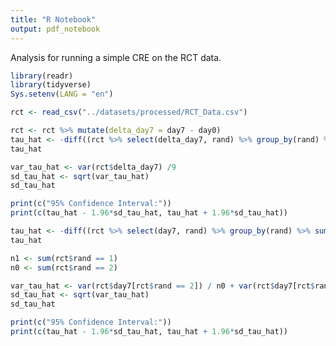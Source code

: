 ```yaml
---
title: "R Notebook"
output: pdf_notebook
---
```


Analysis for running a simple CRE on the RCT data.

```r
library(readr)
library(tidyverse)
Sys.setenv(LANG = "en")
```

```r
rct <- read_csv("../datasets/processed/RCT_Data.csv")
```

```r
rct <- rct %>% mutate(delta_day7 = day7 - day0)
tau_hat <- -diff((rct %>% select(delta_day7, rand) %>% group_by(rand) %>% summarize(tau=mean(delta_day7)))$tau)
tau_hat
```

```r
var_tau_hat <- var(rct$delta_day7) /9
sd_tau_hat <- sqrt(var_tau_hat)
sd_tau_hat
```
```r
print(c("95% Confidence Interval:"))
print(c(tau_hat - 1.96*sd_tau_hat, tau_hat + 1.96*sd_tau_hat))
```

```r
tau_hat <- -diff((rct %>% select(day7, rand) %>% group_by(rand) %>% summarize(tau=mean(day7)))$tau)
tau_hat
```

```r
n1 <- sum(rct$rand == 1)
n0 <- sum(rct$rand == 2)

var_tau_hat <- var(rct$day7[rct$rand == 2]) / n0 + var(rct$day7[rct$rand == 1]) / n1
sd_tau_hat <- sqrt(var_tau_hat)
sd_tau_hat
```
```r
print(c("95% Confidence Interval:"))
print(c(tau_hat - 1.96*sd_tau_hat, tau_hat + 1.96*sd_tau_hat))
```